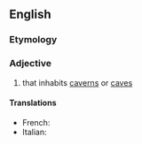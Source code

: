 ==English==

===Etymology===
{{suffix|en|cavern|colous}}

===Adjective===
{{en-adj}}

# {{lb|en|rare}} that inhabits [[cavern]]s or [[cave]]s

====Translations====
{{trans-top}}
* French: {{t+|fr|cavernicole}}
* Italian: {{t+|it|cavernicolo}}
{{trans-mid}}
{{trans-bottom}}